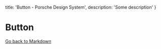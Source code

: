   title: 'Button - Porsche Design System',
  description: 'Some description'
}

# Button

[Go back to Markdown](/markdown)
